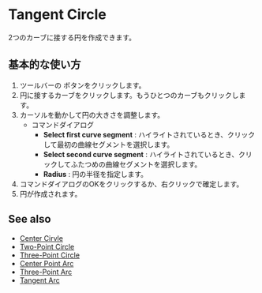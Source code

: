 
# Tangent Circle 

<Reference shortcut="" command="Tangent Circle" button="Toolbar" />

2つのカーブに接する円を作成できます。

## 基本的な使い方

1. ツールバーの <ButtonIcon type="button-tangent-circle" /> ボタンをクリックします。
2. 円に接するカーブをクリックします。もうひとつのカーブもクリックします。
3. カーソルを動かして円の大きさを調整します。
    - <Kst>コマンドダイアログ</Kst>
        - **Select first curve segment** : ハイライトされているとき、クリックして最初の曲線セグメントを選択します。
        - **Select second curve segment** : ハイライトされているとき、クリックしてふたつめの曲線セグメントを選択します。
        - **Radius** : 円の半径を指定します。
4. コマンドダイアログのOKをクリックするか、右クリックで確定します。
5. 円が作成されます。

<VideoPlayer fileName="tangent-circle"/>

## See also
- [Center Cirvle](./center-circle)
- [Two-Point Circle](./two-point-circle)
- [Three-Point Circle](./three-point-circle)
- [Center Point Arc](./center-point-arc)
- [Three-Point Arc](./three-point-arc)
- [Tangent Arc](./tangent-arc)





